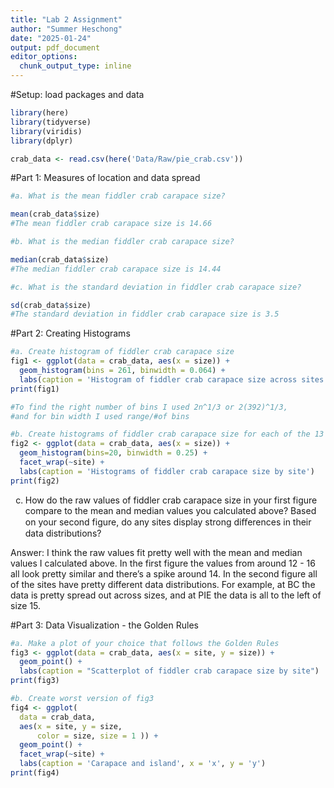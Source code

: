 ```yaml
---
title: "Lab 2 Assignment"
author: "Summer Heschong"
date: "2025-01-24"
output: pdf_document
editor_options: 
  chunk_output_type: inline
---
```

#Setup: load packages and data
```r
library(here)
library(tidyverse)
library(viridis)
library(dplyr)

crab_data <- read.csv(here('Data/Raw/pie_crab.csv'))
```

#Part 1: Measures of location and data spread
```r
#a. What is the mean fiddler crab carapace size?

mean(crab_data$size)
#The mean fiddler crab carapace size is 14.66

#b. What is the median fiddler crab carapace size?

median(crab_data$size)
#The median fiddler crab carapace size is 14.44

#c. What is the standard deviation in fiddler crab carapace size? 

sd(crab_data$size)
#The standard deviation in fiddler crab carapace size is 3.5
```

#Part 2: Creating Histograms
```r
#a. Create histogram of fiddler crab carapace size
fig1 <- ggplot(data = crab_data, aes(x = size)) +
  geom_histogram(bins = 261, binwidth = 0.064) +
  labs(caption = 'Histogram of fiddler crab carapace size across sites')
print(fig1)

#To find the right number of bins I used 2n^1/3 or 2(392)^1/3,
#and for bin width I used range/#of bins

#b. Create histograms of fiddler crab carapace size for each of the 13 sites
fig2 <- ggplot(data = crab_data, aes(x = size)) +
  geom_histogram(bins=20, binwidth = 0.25) +
  facet_wrap(~site) +
  labs(caption = 'Histograms of fiddler crab carapace size by site')
print(fig2)
```
c. How do the raw values of fiddler crab carapace size in your first figure compare to the mean and median values you calculated above? Based on your second figure, do any sites display strong diﬀerences in their data distributions?

Answer: I think the raw values fit pretty well with the mean and median values I calculated above. In the first figure the values from around 12 - 16 all look pretty similar and there's a spike around 14. In the second figure all of the sites have pretty different data distributions. For example, at BC the data is pretty spread out across sizes, and at PIE the data is all to the left of size 15. 

#Part 3: Data Visualization - the Golden Rules
```r
#a. Make a plot of your choice that follows the Golden Rules
fig3 <- ggplot(data = crab_data, aes(x = site, y = size)) +
  geom_point() +
  labs(caption = "Scatterplot of fiddler crab carapace size by site")
print(fig3)

#b. Create worst version of fig3
fig4 <- ggplot(
  data = crab_data, 
  aes(x = site, y = size, 
      color = size, size = 1 )) +
  geom_point() +
  facet_wrap(~site) +
  labs(caption = 'Carapace and island', x = 'x', y = 'y')
print(fig4)
```


